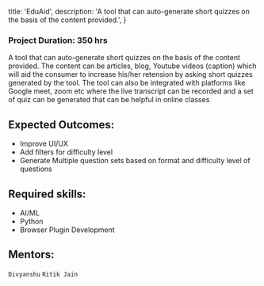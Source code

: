 
  title: 'EduAid',
  description:
    'A tool that can auto-generate short quizzes on the basis of the content provided.',
}


### Project Duration: 350 hrs

A tool that can auto-generate short quizzes on the basis of the content provided. The content can be articles, blog, Youtube videos (caption) which will aid the consumer to increase his/her retension by asking short quizzes generated by the tool. The tool can also be integrated with platforms like Google meet, zoom etc where the live transcript can be recorded and a set of quiz can be generated that can be helpful in online classes

## Expected Outcomes:

- Improve UI/UX
- Add filters for difficulty level
- Generate Multiple question sets based on format and difficulty level of questions

## Required skills:

- AI/ML
- Python
- Browser Plugin Development

## Mentors:

`Divyanshu`
`Ritik Jain`
